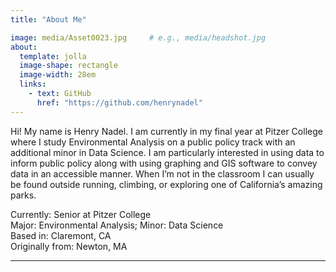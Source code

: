 ```yaml
---
title: "About Me"

image: media/Asset0023.jpg     # e.g., media/headshot.jpg
about:
  template: jolla
  image-shape: rectangle
  image-width: 28em
  links:
    - text: GitHub
      href: "https://github.com/henrynadel"
---
```


Hi! My name is Henry Nadel. I am currently in my final year at Pitzer College where I study Environmental Analysis on a public policy track with an additional minor in Data Science. I am particularly interested in using data to inform public policy along with using graphing and GIS software to convey data in an accessible manner. When I'm not in the classroom I can usually be found outside running, climbing, or exploring one of California’s amazing parks.

Currently: Senior at Pitzer College\
Major: Environmental Analysis; Minor: Data Science\
Based in: Claremont, CA\
Originally from: Newton, MA

------------------------------------------------------------------------
